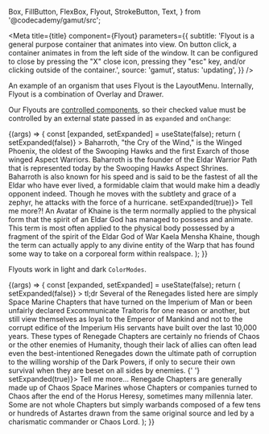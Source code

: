   Box,
  FillButton,
  FlexBox,
  Flyout,
  StrokeButton,
  Text,
} from '@codecademy/gamut/src';


<Meta
  title={title}
  component={Flyout}
  parameters={{
    subtitle:
      'Flyout is a general purpose container that animates into view. On button click, a container animates in from the left side of the window. It can be configured to close by pressing the "X" close icon, pressing they "esc" key, and/or clicking outside of the container.',
    source: 'gamut',
    status: 'updating',
  }}
/>

An example of an organism that uses Flyout is the <LinkTo id="organisms-layoutmenu--layout-menu">LayoutMenu</LinkTo>.
Internally, Flyout is a combination of <LinkTo id="molecules-modals-overlay--overlay">Overlay</LinkTo> and <LinkTo id="atoms-drawer--drawer">Drawer</LinkTo>.

Our Flyouts are [controlled components](https://reactjs.org/docs/forms.html#controlled-components), so their checked value must be controlled by an external state passed in as `expanded` and `onChange`:

<Canvas>
  <Story name="Flyout">
    {(args) => {
      const [expanded, setExpanded] = useState(false);
      return (
        <Box height="20rem">
          <Flyout
            {...args}
            expanded={expanded}
            title="About Baharroth"
            onClose={() => setExpanded(false)}
          >
            <Box bg="background" textColor="text" m={16}>
              Baharroth, &quot;the Cry of the Wind,&quot; is the Winged Phoenix,
              the oldest of the Swooping Hawks and the first Exarch of those
              winged Aspect Warriors. Baharroth is the founder of the Eldar
              Warrior Path that is represented today by the Swooping Hawks
              Aspect Shrines. Baharroth is also known for his speed and is said
              to be the fastest of all the Eldar who have ever lived, a
              formidable claim that would make him a deadly opponent indeed.
              Though he moves with the subtlety and grace of a zephyr, he
              attacks with the force of a hurricane.
            </Box>
          </Flyout>
          <StrokeButton onClick={() => setExpanded(true)}>
            Tell me more?!
          </StrokeButton>
          <FlexBox>
            An Avatar of Khaine is the term normally applied to the physical
            form that the spirit of an Eldar God has managed to possess and
            animate. This term is most often applied to the physical body
            possessed by a fragment of the spirit of the Eldar God of War Kaela
            Mensha Khaine, though the term can actually apply to any divine
            entity of the Warp that has found some way to take on a corporeal
            form within realspace.
          </FlexBox>
        </Box>
      );
    }}
  </Story>
</Canvas>

<Props story="Flyout" />

Flyouts work in light and dark `ColorModes`.

<Canvas>
  <Story name="Flyout in DarkMode">
    {(args) => {
      const [expanded, setExpanded] = useState(false);
      return (
        <Background bg="black">
          <Box height="20rem" p={12}>
            <Flyout
              {...args}
              expanded={expanded}
              title="Traitor Legions, Renegade Space Marine Chapters"
              onClose={() => setExpanded(false)}
            >
              <Box bg="background" textColor="text" m={16}>
                <Text as="h3" mb={4} variant="title-xs">
                  tl;dr
                </Text>
                <Text mb={4}>
                  Several of the Renegades listed here are simply Space Marine
                  Chapters that have turned on the Imperium of Man or been
                  unfairly declared Excommunicate Traitoris for one reason or
                  another, but still view themselves as loyal to the Emperor of
                  Mankind and not to the corrupt edifice of the Imperium His
                  servants have built over the last 10,000 years.
                </Text>
                <Text fontStyle="italic" color="text-disabled">
                  These types of Renegade Chapters are certainly no friends of
                  Chaos or the other enemies of Humanity, though their lack of
                  allies can often lead even the best-intentioned Renegades down
                  the ultimate path of corruption to the willing worship of the
                  Dark Powers, if only to secure their own survival when they
                  are beset on all sides by enemies.
                </Text>
              </Box>{' '}
            </Flyout>
            <FillButton size="small" onClick={() => setExpanded(true)}>
              Tell me more...
            </FillButton>
            <FlexBox mt={16}>
              Renegade Chapters are generally made up of Chaos Space Marines
              whose Chapters or companies turned to Chaos after the end of the
              Horus Heresy, sometimes many millennia later. Some are not whole
              Chapters but simply warbands composed of a few tens or hundreds of
              Astartes drawn from the same original source and led by a
              charismatic commander or Chaos Lord.
            </FlexBox>
          </Box>
        </Background>
      );
    }}
  </Story>
</Canvas>
